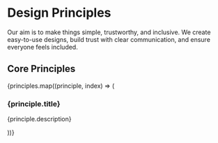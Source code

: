 
<Meta of={DesignPrinciplesStories} />

# Design Principles

Our aim is to make things simple, trustworthy, and inclusive. We create easy-to-use designs, build trust with clear communication, and ensure everyone feels included.

## Core Principles

<div className="row principle-container">
  {principles.map((principle, index) => (
    <div className="col-lg-3 principle-container--item" key={index}>
      <div className="principle">
        <post-icon name={principle.icon} style={{ fontSize: '3rem' }}></post-icon>
        <h3 className="principle--title mt-20">{principle.title}</h3>
        <p className="principle--description">{principle.description}</p>
      </div>
    </div>
  ))}
</div>

